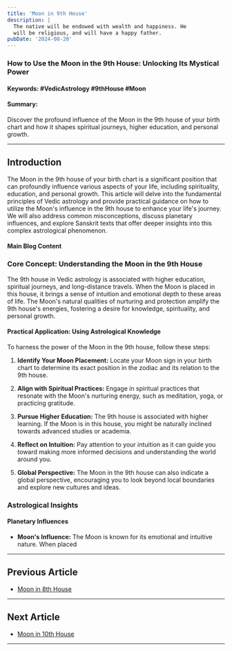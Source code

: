 ```yaml
---
title: 'Moon in 9th House'
description: |
  The native will be endowed with wealth and happiness. He
  will be religious, and will have a happy father.
pubDate: '2024-08-20'
---
```


### How to Use the Moon in the 9th House: Unlocking Its Mystical Power

#### Keywords: #VedicAstrology #9thHouse #Moon

#### Summary: 
Discover the profound influence of the Moon in the 9th house of your birth chart and how it shapes spiritual journeys, higher education, and personal growth.

---

## Introduction

The Moon in the 9th house of your birth chart is a significant position that can profoundly influence various aspects of your life, including spirituality, education, and personal growth. This article will delve into the fundamental principles of Vedic astrology and provide practical guidance on how to utilize the Moon's influence in the 9th house to enhance your life's journey. We will also address common misconceptions, discuss planetary influences, and explore Sanskrit texts that offer deeper insights into this complex astrological phenomenon.

#### Main Blog Content

### Core Concept: Understanding the Moon in the 9th House

The 9th house in Vedic astrology is associated with higher education, spiritual journeys, and long-distance travels. When the Moon is placed in this house, it brings a sense of intuition and emotional depth to these areas of life. The Moon's natural qualities of nurturing and protection amplify the 9th house's energies, fostering a desire for knowledge, spirituality, and personal growth.

#### Practical Application: Using Astrological Knowledge

To harness the power of the Moon in the 9th house, follow these steps:

1. **Identify Your Moon Placement:** Locate your Moon sign in your birth chart to determine its exact position in the zodiac and its relation to the 9th house.

2. **Align with Spiritual Practices:** Engage in spiritual practices that resonate with the Moon's nurturing energy, such as meditation, yoga, or practicing gratitude.

3. **Pursue Higher Education:** The 9th house is associated with higher learning. If the Moon is in this house, you might be naturally inclined towards advanced studies or academia.

4. **Reflect on Intuition:** Pay attention to your intuition as it can guide you toward making more informed decisions and understanding the world around you.

5. **Global Perspective:** The Moon in the 9th house can also indicate a global perspective, encouraging you to look beyond local boundaries and explore new cultures and ideas.

### Astrological Insights

#### Planetary Influences

- **Moon's Influence:** The Moon is known for its emotional and intuitive nature. When placed

---

## Previous Article
- [Moon in 8th House](/blogs-md/0602_Moon_in_Houses/060208_Moon_in_8th_House.mdx)

---

## Next Article
- [Moon in 10th House](/blogs-md/0602_Moon_in_Houses/060210_Moon_in_10th_House.mdx)

---
